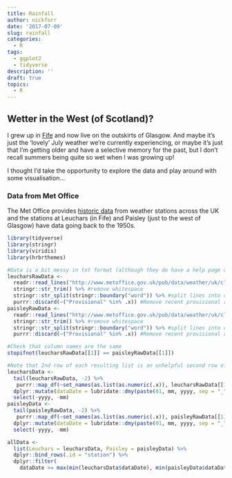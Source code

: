 ```yaml
---
title: Rainfall
author: nickforr
date: '2017-07-09'
slug: rainfall
categories: 
  - R
tags: 
  - ggplot2
  - tidyverse
description: ''
draft: true
topics:
  - R
---
```


## Wetter in the West (of Scotland)?

I grew up in [Fife](https://en.wikipedia.org/wiki/Fife) and now live on the
outskirts of Glasgow.  And maybe it's just the 'lovely' July weather we're
currently experiencing, or maybe it's just that I'm getting older and have a
selective memory for the past, but I don't recall summers being quite so wet
when I was growing up!

I thought I'd take the opportunity to explore the data and play around with some
visualisation...

### Data from Met Office

The Met Office provides [historic
data](http://www.metoffice.gov.uk/public/weather/climate-historic/#?tab=climateHistoric)
from weather stations across the UK and the stations at Leuchars (in Fife) and
Paisley (just to the west of Glasgow) have data going back to the 1950s.

```r
library(tidyverse)
library(stringr)
library(viridis)
library(hrbrthemes)
```

```r
#Data is a bit messy in txt format (although they do have a help page on how to use the Excel 'text to columns wizard' to import the data...!)
leucharsRawData <- 
  readr::read_lines("http://www.metoffice.gov.uk/pub/data/weather/uk/climate/stationdata/leucharsdata.txt", skip = 5) %>% #skip first five lines of explanations
  stringr::str_trim() %>% #remove whitespace
  stringr::str_split(stringr::boundary("word")) %>% #split lines into columns
  purrr::discard(~("Provisional" %in% .x)) #Remove recent provisional results
paisleyRawData <- 
  readr::read_lines("http://www.metoffice.gov.uk/pub/data/weather/uk/climate/stationdata/paisleydata.txt", skip = 5) %>%
  stringr::str_trim() %>% #remove whitespace
  stringr::str_split(stringr::boundary("word")) %>% #split lines into columns
  purrr::discard(~("Provisional" %in% .x)) #Remove recent provisional results

#Check that column names are the same
stopifnot(leucharsRawData[[1]] == paisleyRawData[[1]])

#Note that 2nd row of each resulting list is an unhelpful second row of column headers
leucharsData <- 
  tail(leucharsRawData, -2) %>%
   purrr::map_df(~set_names(as.list(as.numeric(.x)), leucharsRawData[[1]])) %>%
  dplyr::mutate(dataDate = lubridate::dmy(paste(01, mm, yyyy, sep = "_"))) %>%
  select(-yyyy, -mm)
paisleyData <- 
  tail(paisleyRawData, -2) %>%
   purrr::map_df(~set_names(as.list(as.numeric(.x)), paisleyRawData[[1]])) %>%
  dplyr::mutate(dataDate = lubridate::dmy(paste(01, mm, yyyy, sep = "_"))) %>%
  select(-yyyy, -mm)

allData <- 
  list(Leuchars = leucharsData, Paisley = paisleyData) %>%
  dplyr::bind_rows(.id = "station") %>%
  dplyr::filter(
    dataDate >= max(min(leucharsData$dataDate), min(paisleyData$dataDate)))
```








